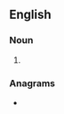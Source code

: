 ==English==

===Noun===
{{head|en|noun form}}

# {{plural of|propellent|lang=en}}

===Anagrams===
* {{anagrams|en|a=eellnopprst|prepollents}}